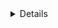 <Details title="IdP-initiated SSO">
    Enabling the `spec.allow_idp_initiated` flag in SAML connectors allows users to
    log in to Teleport with one click from the dashboard provided by the IdP.

    This feature is potentially unsafe and should be used with caution.

    Enabling IdP-initiated login comes with notable security risks such as:
    - Possibility of replay attacks on the SAML payload giving an attacker a secret web session
  - Increased risk of session hijacking and impersonation attacks based on intercepting SAML communications
</Details>

